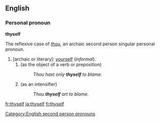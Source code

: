 ==English==

===Personal pronoun===
'''thyself'''

The reflexive case of ''[[thou]]'', an archaic second person singular personal pronoun.

#[archaic or literary]: [[yourself]] (''informal'').
##(as the object of a verb or preposition)
##:''Thou hast only '''thyself''' to blame.''
##(as an intensifier)
##:''Thou '''thyself''' art to blame.''

[[Category:English second person pronouns]]

[[fr:thyself]]
[[ja:thyself]]
[[fi:thyself]]